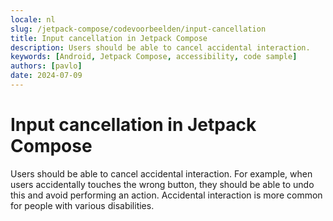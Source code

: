 ```yaml
---
locale: nl
slug: /jetpack-compose/codevoorbeelden/input-cancellation
title: Input cancellation in Jetpack Compose
description: Users should be able to cancel accidental interaction.
keywords: [Android, Jetpack Compose, accessibility, code sample]
authors: [pavlo]
date: 2024-07-09
---
```


# Input cancellation in Jetpack Compose

Users should be able to cancel accidental interaction. For example, when users accidentally touches the wrong button, they should be able to undo this and avoid performing an action. Accidental interaction is more common for people with various disabilities.

<CodeSample id="input-cancellation" platform="jetpack-compose" locale="nl"/>
